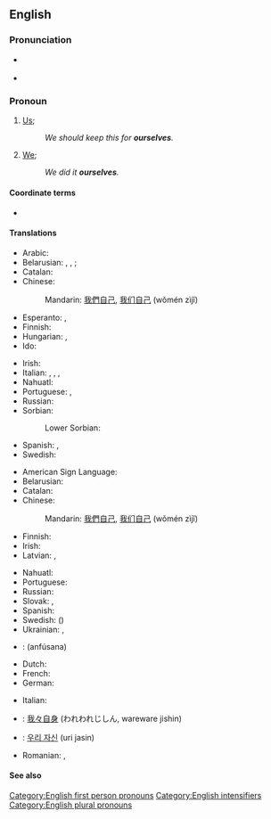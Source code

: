 ==English==

===Pronunciation===
* {{a|GenAm}} {{IPA|/aʊɚˈsɛlvz/|/ɑɹˈsɛlvz/|lang=en}}
* {{audio|en-us-ourselves.ogg|Audio (US)|lang=en}}

===Pronoun===
{{en-pron|desc=second personal plural pronoun|reflexive case of|we}}

# {{lb|en|reflexive pronoun}} [[us|Us]]; {{non-gloss definition|the group including the speaker as the object of a verb or preposition when that group also is the subject.}}
#: ''We should keep this for '''ourselves'''.''
# {{lb|en|emphatic}} [[we|We]]; {{non-gloss definition|intensifies the subject as the group including the speaker, especially to indicate that no one else satisfies the predicate.}}
#: ''We did it '''ourselves'''.''

====Coordinate terms====
* {{l|en|ourself}} {{q|for the singular "we"}}

====Translations====
{{trans-top|reflexive: us}}
* Arabic: {{t|ar|أنفسنا}}
* Belarusian: {{t|be|сябе́}} {{qualifier|accusative, genitive}}, {{t|be|сабе́}} {{qualifier|dative, locative}}, {{t|be|сабо́й}} {{qualifier|instrumental}}; {{t|be|-цца}} {{qualifier|verb ending}}
* Catalan: {{t+|ca|ens}}
* Chinese:
*: Mandarin: [[我們]][[自己]], [[我们]][[自己]] (wǒmén zìjǐ)
* Esperanto: {{t+|eo|ni}}, {{t+|eo|nin}}
* Finnish: {{t+|fi|itsemme}}
* Hungarian: {{t|hu|magunk}}, {{t|hu|magunkat}} {{qualifier|accusative}}
* Ido: {{t|io|ni ipsa}}
{{trans-mid}}
* Irish: {{t|ga|sinn féin}}
* Italian: {{t+|it|ci}}, {{t|it|la nostra|f}}, {{t|it|il nostro|m}}, {{t|it|le nostre|f-p}}
* Nahuatl: {{t|nah|tehhuān}}
* Portuguese: {{t+|pt|nos}}, {{t+|pt|nós}}
* Russian: {{t+|ru|себя́}}
* Sorbian:
*: Lower Sorbian: {{t|dsb|se}}
* Spanish: {{t+|es|nos}}, {{t+|es|nosotros}}
* Swedish: {{t|sv|oss själva}}
{{trans-bottom}}

{{trans-top|emphatic: we}}
* American Sign Language: {{t|ase|A@IpsiChest-RadialBack A@ContraChest-RadialBack}}
* Belarusian: {{t|be|[[мы]] [[сам|са́мі]]}}
* Catalan: {{t+|ca|mateix|alt=mateixos}}
* Chinese:
*: Mandarin: [[我們]][[自己]], [[我们]][[自己]] (wǒmén zìjǐ)
* Finnish: {{t+|fi|itse}}
* Irish: {{t|ga|sinn féin}}
* Latvian: {{t|lv|mēs paši|m-p}}, {{t|lv|mēs pašas|f-p}}
{{trans-mid}}
* Nahuatl: {{t|nah|tehhuāntin}}
* Portuguese: {{t|pt|[[nós]] [[mesmos]]}}
* Russian: {{t+|ru|са́ми}}
* Slovak: {{t|sk|my sami}}, {{t|sk|my same}}
* Spanish: {{t+|es|mismo|alt=nosotros mismos}}
* Swedish: ({{t+|sv|vi}}) {{t+|sv|själva}}
* Ukrainian: {{t|uk|ми сами́|sc=Cyrl}}, {{t|uk|ми самі́|sc=Cyrl}}
{{trans-bottom}}

{{checktrans-top}}
* {{ttbc|ar}}: {{l|ar|انفسنا}} (anfúsana)
* Dutch: {{t+check|nl|onszelf}}
* French: {{t+check|fr|nous-mêmes}}
* German: {{t-check|de|wir selbst}}
{{trans-mid}}
* Italian: {{t-check|it|noi stessi}}
* {{ttbc|ja}}: [[我々自身]] (われわれじしん, wareware jishin)
* {{ttbc|ko}}: [[우리 자신]] (uri jasin)
* Romanian: {{t-check|ro|înșine|m}}, {{t-check|ro|însene|f}}
{{trans-bottom}}

====See also====
{{English personal pronouns}}

[[Category:English first person pronouns]]
[[Category:English intensifiers]]
[[Category:English plural pronouns]]